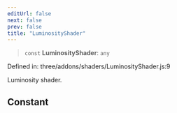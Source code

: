 ```yaml
---
editUrl: false
next: false
prev: false
title: "LuminosityShader"
---
```


> `const` **LuminosityShader**: `any`

Defined in: three/addons/shaders/LuminosityShader.js:9

Luminosity shader.

## Constant
